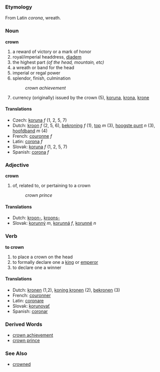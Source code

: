 === Etymology ===
From Latin ''corona'', wreath.

=== Noun ===
'''crown'''

#a reward of victory or a mark of honor
#royal/imperial headdress, [[diadem]]
#the highest part ''(of the head, mountain, etc)''
#a wreath or band for the head
#imperial or regal power
#splendor, finish, culmination
#: ''crown achievement''
#currency (originally) issued by the crown (5), [[koruna]], [[krona]], [[krone]]

==== Translations ====
* Czech: [[koruna]] ''f'' (1, 2, 5, 7)
* Dutch: [[kroon]] ''f'' (2, 5, 6), [[bekroning]] ''f'' (1), [[top]] ''m'' (3), [[hoogste punt]] ''n'' (3), [[hoofdband]] ''m'' (4)
* French: [[couronne]] ''f''
* Latin: [[corona]] ''f''
* Slovak: [[koruna]] ''f'' (1, 2, 5, 7)
* Spanish: [[corona]] ''f''

=== Adjective ===
'''crown'''

#of, related to, or pertaining to a crown
#: ''crown prince''

==== Translations ====
* Dutch: [[kroon-]], [[kroons-]]
* Slovak: [[korunný]] ''m'', [[korunná]] ''f'', [[korunné]] ''n''

=== Verb ===
'''to crown'''

#to place a crown on the head
#to formally declare one a [[king]] or [[emperor]]
#to declare one a winner

==== Translations ====
* Dutch: [[kronen]] (1,2), [[koning kronen]] (2), [[bekronen]] (3)
* French: [[couronner]]
* Latin: [[coronare]]
* Slovak: [[korunovať]]
* Spanish: [[coronar]]

=== Derived Words ===
* [[crown achievement]]
* [[crown prince]]

=== See Also ===
* [[crowned]]